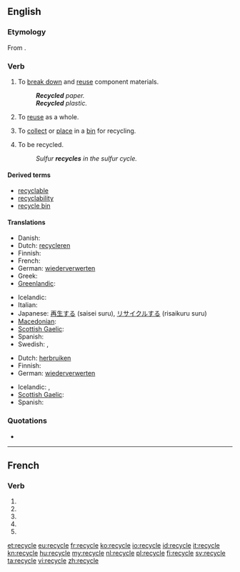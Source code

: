 {{also|recyclé}}
==English==

===Etymology===
From {{prefix|re|cycle}}.

===Verb===
{{wikipedia|Recycling}}
{{en-verb|recycl|es}}

# {{transitive}} To [[break down]] and [[reuse]] component materials.
#: '''''Recycled''' paper.''
#: '''''Recycled''' plastic.''
# {{transitive}} To [[reuse]] as a whole.
# {{transitive}} To [[collect]] or [[place]] in a [[bin]] for recycling.
# {{intransitive|ergative}} To be recycled.
#: ''Sulfur '''recycles''' in the sulfur cycle.''

====Derived terms====
* [[recyclable]]
* [[recyclability]]
* [[recycle bin]]

====Translations====
{{trans-top|to break down and reuse component materials}}
* Danish: {{t|da|genanvende}}
* Dutch: [[recycleren]]
* Finnish: {{t-|fi|kierrättää}}
* French: {{t+|fr|recycler}}
* German: [[wiederverwerten]]
* Greek: {{t+|el|ανακυκλώνω}}
* [[Greenlandic]]: {{t|kl|atoqqippaa}}
{{trans-mid}}
* Icelandic: {{t|is|endurvinna}}
* Italian: {{t+|it|riciclare}}
* Japanese: [[再生する]] (saisei suru), [[リサイクルする]] (risaikuru suru)
* [[Macedonian]]: {{t|mk|рециклира|tr=reciklíra}}
* [[Scottish Gaelic]]: {{t-|gd|ath-chuairtich|xs=Scottish Gaelic}}
* Spanish: {{t-|es|reciclar}}
* Swedish: {{t+|sv|återvinna}}, {{t+|sv|återanvända}}
{{trans-bottom}}

{{trans-top|to reuse as a whole}}
* Dutch: [[herbruiken]]
* Finnish: {{t-|fi|kierrättää}}
* German: [[wiederverwerten]]
{{trans-mid}}
* Icelandic: {{t|is|endurnota}}, {{t|is|endurnýta}}
* [[Scottish Gaelic]]: {{t-|gd|ath-chuairtich|xs=Scottish Gaelic}}
* Spanish: {{t+|es|reusar}}
{{trans-bottom}}

===Quotations===
* {{seeCites}}

----

==French==

===Verb===
{{fr-verb-form}}

# {{conjugation of|recycler||1|s|pres|ind|lang=fr}}
# {{conjugation of|recycler||3|s|pres|ind|lang=fr}}
# {{conjugation of|recycler||1|s|pres|sub|lang=fr}}
# {{conjugation of|recycler||1|s|pres|sub|lang=fr}}
# {{conjugation of|recycler||2|s|imp|lang=fr}}

[[et:recycle]]
[[eu:recycle]]
[[fr:recycle]]
[[ko:recycle]]
[[io:recycle]]
[[id:recycle]]
[[it:recycle]]
[[kn:recycle]]
[[hu:recycle]]
[[my:recycle]]
[[nl:recycle]]
[[pl:recycle]]
[[fi:recycle]]
[[sv:recycle]]
[[ta:recycle]]
[[vi:recycle]]
[[zh:recycle]]